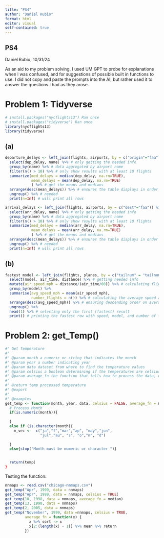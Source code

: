 ```yaml
---
title: "PS4"
author: "Daniel Rubio"
format: html
editor: visual
self-contained: true
---
```


## PS4

Daniel Rubio, 10/31/24

As an aid to my problem solving, I used UM GPT to probe for explanations when I was confused, and for suggestions of possible built in functions to use. I did not copy and paste the prompts into the AI, but rather used it to answer the questions I had as they arose.

# Problem 1: Tidyverse

```r
# install.packages("nycflights13") Ran once
# install.packages("tidyverse") Ran once
library(nycflights13)
library(tidyverse)

```

## (a)

```r
departure_delays <- left_join(flights, airports, by = c("origin"="faa")) %>% # This line ensures the names show up instead of faa codes
  select(dep_delay, name) %>% # only getting the needed info
  group_by(name) %>% # data aggregated by airport name
  filter(n() > 10) %>% # only show results with at least 10 flights
  summarize(med_delays = median(dep_delay, na.rm=TRUE),
            mean_delays = mean(dep_delay, na.rm=TRUE)
            ) %>% # get the means and medians
  arrange(desc(mean_delays)) %>% # ensures the table displays in order of descending mean delay
  ungroup() %>% # needed
  print(n=Inf) # will print all rows

```

```r
arrival_delays <- left_join(flights, airports, by = c("dest"="faa")) %>% # This line ensures the names show up instead of faa codes
  select(arr_delay, name) %>% # only getting the needed info
  group_by(name) %>% # data aggregated by airport name
  filter(n() > 10) %>% # only show results with at least 10 flights
  summarize(med_delays = median(arr_delay, na.rm=TRUE),
            mean_delays = mean(arr_delay, na.rm=TRUE)
            ) %>% # get the means and medians
  arrange(desc(mean_delays)) %>% # ensures the table displays in order of descending mean delay
  ungroup() %>% # needed
  print(n=Inf) # will print all rows
```

## (b)

```r
fastest_model <- left_join(flights, planes, by = c("tailnum" = "tailnum")) %>% # connects the table with all the flights with the one describing what kind of plane was used
  select(model, air_time, distance) %>% # getting needed info
  mutate(air_speed_mph = distance/(air_time/60)) %>% # calculating flight speed in MPH
  group_by(model) %>% 
  summarise(avg_speed_mph = mean(air_speed_mph),
            number_flights = n()) %>% # calculating the average speed and counting how many flights
  arrange(desc(avg_speed_mph)) %>% # ensuring descending order on average speed
  ungroup() %>% 
  head(1) %>% # selecting only the first (fastest) result
  print() # printing the fastest row with speed, model, and number of flights taken

```

# Problem 2: get_Temp()

```r

#' Get Temperature
#'
#' @param month a numeric or string that indicates the month
#' @param year a number indicating year
#' @param data dataset from where to find the temperature values
#' @param celsius a boolean determining if the temperatures are celsius or farenheit, default is farenheit
#' @param average_fn the function that tells how to process the data, default is mean
#'
#' @return temp processed temperature
#' @export
#'
#' @examples
get_temp <- function(month, year, data, celsius = FALSE, average_fn = mean){
  # Process Month
  if(is.numeric(month)){
    
  }
  else if (is.character(month){
    m_vec <-  c("ja","f","mar","ap", "may","jun",
                "jul","au", "s", "o","n", "d")
    
  }
  else{stop("Month must be numeric or character ")}

  
  return(temp)
}

```

Testing the function:

```r
nnmaps <- read.csv("chicago-nmmaps.csv")
get_temp("Apr", 1999, data = nnmaps)
get_temp("Apr", 1999, data = nnmaps, celsius = TRUE)
get_temp(10, 1998, data = nnmaps, average_fn = median)
get_temp(13, 1998, data = nnmaps)
get_temp(2, 2005, data = nnmaps)
get_temp("November", 1999, data =nnmaps, celsius = TRUE,
         average_fn = function(x) {
           x %>% sort -> x
           x[2:(length(x) - 1)] %>% mean %>% return
         })
```
